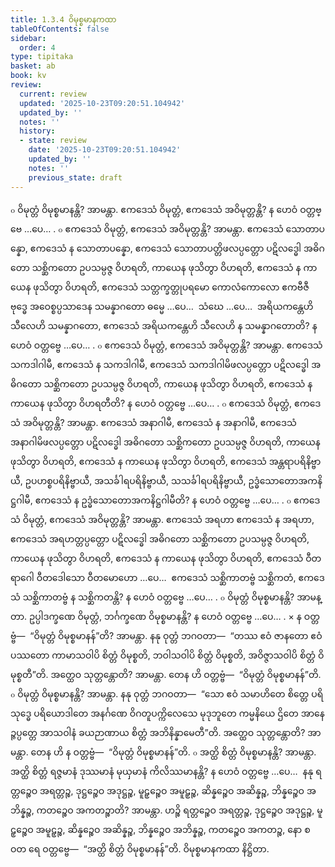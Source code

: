 ```yaml
---
title: 1.3.4 ဝိမုစ္စမာနကထာ
tableOfContents: false
sidebar:
  order: 4
type: tipitaka
basket: ab
book: kv
review:
  current: review
  updated: '2025-10-23T09:20:51.104942'
  updated_by: ''
  notes: ''
  history:
  - state: review
    date: '2025-10-23T09:20:51.104942'
    updated_by: ''
    notes: ''
    previous_state: draft
---
```



<ReviewStatus review={frontmatter.review} showDetails={true} />

<HypothesisAnnotation frontmatter={frontmatter} />

<DynamicBreadcrumb />

<Division number="366" book="kv" e="ch" v="32" p="183">

<Paragraph number="1155" book="kv">
๐ ဝိမုတ္တံ ဝိမုစ္စမာနန္တိ? အာမန္တာ. ဧကဒေသံ ဝိမုတ္တံ, ဧကဒေသံ အဝိမုတ္တန္တိ? န ဟေဝံ ဝတ္တဗ္ဗေ …ပေ… .
</Paragraph>

<Paragraph number="1156" book="kv">
๐ ဧကဒေသံ ဝိမုတ္တံ, ဧကဒေသံ အဝိမုတ္တန္တိ? အာမန္တာ. ဧကဒေသံ သောတာပန္နော, ဧကဒေသံ န သောတာပန္နော, ဧကဒေသံ သောတာပတ္တိဖလပ္ပတ္တော ပဋိလဒ္ဓေါ အဓိဂတော သစ္ဆိကတော ဥပသမ္ပဇ္ဇ ဝိဟရတိ, ကာယေန ဖုသိတွာ ဝိဟရတိ, ဧကဒေသံ န ကာယေန ဖုသိတွာ ဝိဟရတိ, ဧကဒေသံ သတ္တက္ခတ္တုပရမော ကောလံကောလော ဧကဗီဇီ ဗုဒ္ဓေ အဝေစ္စပ္ပသာဒေန သမန္နာဂတော ဓမ္မေ …ပေ…  သံဃေ …ပေ…  အရိယကန္တေဟိ သီလေဟိ သမန္နာဂတော, ဧကဒေသံ အရိယကန္တေဟိ သီလေဟိ န သမန္နာဂတောတိ? န ဟေဝံ ဝတ္တဗ္ဗေ …ပေ… .
</Paragraph>

<Paragraph number="1157" book="kv">
๐ ဧကဒေသံ ဝိမုတ္တံ, ဧကဒေသံ အဝိမုတ္တန္တိ? အာမန္တာ. ဧကဒေသံ သကဒါဂါမီ, ဧကဒေသံ န သကဒါဂါမီ, ဧကဒေသံ သကဒါဂါမိဖလပ္ပတ္တော ပဋိလဒ္ဓေါ အဓိဂတော သစ္ဆိကတော ဥပသမ္ပဇ္ဇ ဝိဟရတိ, ကာယေန ဖုသိတွာ ဝိဟရတိ, ဧကဒေသံ န ကာယေန ဖုသိတွာ ဝိဟရတီတိ? န ဟေဝံ ဝတ္တဗ္ဗေ …ပေ… .
</Paragraph>

<Paragraph number="1158" book="kv">
๐ ဧကဒေသံ ဝိမုတ္တံ, ဧကဒေသံ အဝိမုတ္တန္တိ? အာမန္တာ. ဧကဒေသံ အနာဂါမီ, ဧကဒေသံ န အနာဂါမီ, ဧကဒေသံ အနာဂါမိဖလပ္ပတ္တော ပဋိလဒ္ဓေါ အဓိဂတော သစ္ဆိကတော ဥပသမ္ပဇ္ဇ ဝိဟရတိ, ကာယေန ဖုသိတွာ ဝိဟရတိ, ဧကဒေသံ န ကာယေန ဖုသိတွာ ဝိဟရတိ, ဧကဒေသံ အန္တရာပရိနိဗ္ဗာယီ, ဥပဟစ္စပရိနိဗ္ဗာယီ, အသင်္ခါရပရိနိဗ္ဗာယီ, သသင်္ခါရပရိနိဗ္ဗာယီ, ဥဒ္ဓံသောတောအကနိဋ္ဌဂါမီ, ဧကဒေသံ န ဥဒ္ဓံသောတောအကနိဋ္ဌဂါမီတိ? န ဟေဝံ ဝတ္တဗ္ဗေ …ပေ… .
</Paragraph>

<Paragraph number="1159" book="kv">
๐ ဧကဒေသံ ဝိမုတ္တံ, ဧကဒေသံ အဝိမုတ္တန္တိ? အာမန္တာ. ဧကဒေသံ အရဟာ ဧကဒေသံ န အရဟာ, ဧကဒေသံ အရဟတ္တပ္ပတ္တော ပဋိလဒ္ဓေါ အဓိဂတော သစ္ဆိကတော ဥပသမ္ပဇ္ဇ ဝိဟရတိ, ကာယေန ဖုသိတွာ ဝိဟရတိ, ဧကဒေသံ န ကာယေန ဖုသိတွာ ဝိဟရတိ, ဧကဒေသံ ဝီတရာဂေါ ဝီတဒေါသော ဝီတမောဟော …ပေ…  ဧကဒေသံ သစ္ဆိကာတဗ္ဗံ သစ္ဆိကတံ, ဧကဒေသံ သစ္ဆိကာတဗ္ဗံ န သစ္ဆိကတန္တိ? န ဟေဝံ ဝတ္တဗ္ဗေ …ပေ… .
</Paragraph>

<Paragraph number="1160" book="kv">
๐ ဝိမုတ္တံ ဝိမုစ္စမာနန္တိ? အာမန္တာ. ဥပ္ပါဒက္ခဏေ ဝိမုတ္တံ, ဘင်္ဂက္ခဏေ ဝိမုစ္စမာနန္တိ? န ဟေဝံ ဝတ္တဗ္ဗေ …ပေ… .
</Paragraph>

</Division>
<Division number="367" book="kv" e="ch" v="32" p="184">

<Paragraph number="1161" book="kv">
× န ဝတ္တဗ္ဗံ—  “ဝိမုတ္တံ ဝိမုစ္စမာနန်”တိ? အာမန္တာ. နနု ဝုတ္တံ ဘဂဝတာ—  “တဿ ဧဝံ ဇာနတော ဧဝံ ပဿတော ကာမာသဝါပိ စိတ္တံ ဝိမုစ္စတိ, ဘဝါသဝါပိ စိတ္တံ ဝိမုစ္စတိ, အဝိဇ္ဇာသဝါပိ စိတ္တံ ဝိမုစ္စတီ”တိ. အတ္ထေဝ သုတ္တန္တောတိ? အာမန္တာ. တေန ဟိ ဝတ္တဗ္ဗံ—  “ဝိမုတ္တံ ဝိမုစ္စမာနန်”တိ.
</Paragraph>

<Paragraph number="1162" book="kv">
๐ ဝိမုတ္တံ ဝိမုစ္စမာနန္တိ? အာမန္တာ. နနု ဝုတ္တံ ဘဂဝတာ—  “သော ဧဝံ သမာဟိတေ စိတ္တေ ပရိသုဒ္ဓေ ပရိယောဒါတေ အနင်္ဂဏေ ဝိဂတူပက္ကိလေသေ မုဒုဘူတေ ကမ္မနိယေ ဌိတေ အာနေဉ္ဇပ္ပတ္တေ အာသဝါနံ ခယဉာဏာယ စိတ္တံ အဘိနိန္နာမေတီ”တိ. အတ္ထေဝ သုတ္တန္တောတိ? အာမန္တာ. တေန ဟိ န ဝတ္တဗ္ဗံ—  “ဝိမုတ္တံ ဝိမုစ္စမာနန်”တိ.
</Paragraph>

<Paragraph number="1163" book="kv">
๐ အတ္ထိ စိတ္တံ ဝိမုစ္စမာနန္တိ? အာမန္တာ. အတ္ထိ စိတ္တံ ရဇ္ဇမာနံ ဒုဿမာနံ မုယှမာနံ ကိလိဿမာနန္တိ? န ဟေဝံ ဝတ္တဗ္ဗေ …ပေ…  နနု ရတ္တဉ္စေဝ အရတ္တဉ္စ, ဒုဋ္ဌဉ္စေဝ အဒုဋ္ဌဉ္စ, မူဠှဉ္စေဝ အမူဠှဉ္စ, ဆိန္နဉ္စေဝ အဆိန္နဉ္စ, ဘိန္နဉ္စေဝ အဘိန္နဉ္စ, ကတဉ္စေဝ အကတဉ္စာတိ? အာမန္တာ. ဟဉ္စိ ရတ္တဉ္စေဝ အရတ္တဉ္စ, ဒုဋ္ဌဉ္စေဝ အဒုဋ္ဌဉ္စ, မူဠှဉ္စေဝ အမူဠှဉ္စ, ဆိန္နဉ္စေဝ အဆိန္နဉ္စ, ဘိန္နဉ္စေဝ အဘိန္နဉ္စ, ကတဉ္စေဝ အကတဉ္စ, နော စ ဝတ ရေ ဝတ္တဗ္ဗေ—  “အတ္ထိ စိတ္တံ ဝိမုစ္စမာနန်”တိ.

</Paragraph>
</Division>

<Paragraph number="1164" type="center" book="kv">
ဝိမုစ္စမာနကထာ နိဋ္ဌိတာ.
</Paragraph>